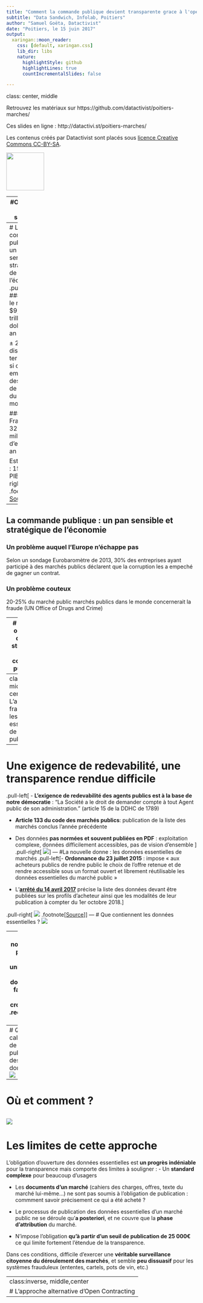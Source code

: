 ```yaml
---
title: "Comment la commande publique devient transparente grace à l'open data ?"
subtitle: "Data Sandwich, Infolab, Poitiers"
author: "Samuel Goëta, Datactivist"
date: "Poitiers, le 15 juin 2017"
output:
  xaringan::moon_reader:
    css: [default, xaringan.css]
    lib_dir: libs
    nature:
      highlightStyle: github
      highlightLines: true
      countIncrementalSlides: false

---
```

class: center, middle

Retrouvez les matériaux sur https://github.com/datactivist/poitiers-marches/

Ces slides en ligne : http://datactivi.st/poitiers-marches/

Les contenus créés par Datactivist sont placés sous [licence Creative Commons CC-BY-SA](https://creativecommons.org/licenses/by-sa/3.0/deed.fr). 

<img src="./img/Logo_DATACTIVIST_TW.png" height="100px" />

---
#Objectifs de la session

.pull-left[
Objectifs :
- Découvrir le référentiel de données d’Etalab

- Introduire l’approche d’Open Contracting Partnership et de son standard de données OCDS

- Connaitre les cas d’usage de l’ouverture des données des marchés publics]
.pull-right.reduite[![](img/patin.jpg)] 

---
# La commande publique : un pan sensible et stratégique de l'économie
.pull-left[
### Dans le monde
$9,5 trillion de dollars par an

± 2 fois la distance terre-lune si on empilait des billets de 1$ 
15% du PIB mondial

### En France
320 milliards d’euros par an

Estimation : 15% du PIB
]
.pull-right[
![](http://www.open-contracting.org/wp-content/uploads/2016/05/moon-95.png)
.footnote[
[Source](http://www.open-contracting.org/why-open-contracting/)
]
]

---
## La commande publique : un pan sensible et stratégique de l'économie

### Un problème auquel l'Europe n'échappe pas
Selon un sondage Eurobaromètre de 2013, 30% des entreprises ayant participé à des marchés publics déclarent que la corruption les a empeché de gagner un contrat.

### Un problème couteux
20-25% du marché public marchés publics dans le monde concernerait la fraude (UN Office of Drugs and Crime)

---
# Pourquoi ouvrir des données structurées sur la commande publique ?

- un meilleur **rapport qualité-prix** de la commande publique grâce à une meilleure transparence

- la **prévention** et la détection des cas de fraude et de corruption

- une meilleure **capacité des entreprises**, et notamment des PME, à candidater aux marchés publics

- un meilleur **contrôle du service rendu**

- une plus grande **confiance** des citoyens et des acteurs économiques dans la sincérité du processus d’attribution des marchés

- un meilleur **pilotage** de la politique d’achat. 

---
class:inverse, middle, center
# L'approche française : les données essentielles de marchés publics

---
# Une exigence de redevabilité, une transparence rendue difficile
.pull-left[
- **L’exigence de redevabilité des agents publics est à la base de notre démocratie** : 
“La Société a le droit de demander compte à tout Agent public de son administration.” (article 15 de la DDHC de 1789)

- **Article 133 du code des marchés publics**: publication de la liste des marchés conclus l’année précédente

- Des données **pas normées et souvent publiées en PDF** : exploitation complexe, données difficilement accessibles, pas de vision d'ensemble
]
.pull-right[
![](./img/marches.png)
]
---
#La nouvelle donne : les données essentielles de marchés
.pull-left[- **Ordonnance du 23 juillet 2015** : impose « aux acheteurs publics de rendre public le choix de l’offre retenue et de rendre accessible sous un format ouvert et librement réutilisable les données essentielles du marché public »

- L’[**arrêté du 14 avril 2017**](https://www.legifrance.gouv.fr/eli/arrete/2017/4/14/ECFM1637256A/jo) précise la liste des données devant être publiées sur les profils d’acheteur ainsi que les modalités de leur publication à compter du 1er octobre 2018.]

.pull-right[
![](img/quand.png)
.footnote[[Source](https://www.etalab.gouv.fr/la-transparence-de-la-commande-publique-se-transforme-au-service-de-lopen-data)]
]
---
# Que contiennent les données essentielles ? 
![](img/quelles.png)

---
# Une norme très précise pour uniformiser les données et favoriser leur croisement
.reduite2[[![](img/referentiel.png)](https://www.legifrance.gouv.fr/eli/arrete/2017/4/14/ECFM1637256A/jo)]
---
# Quel calendrier de publication des données ? 
![](img/calendrier.png)
---
# Où et comment ? 

![](img/ou.png)
---
# Les limites de cette approche
L'obligation d'ouverture des données essentielles est **un progrès indéniable** pour la transparence mais comporte des limites à souligner : 
- Un **standard complexe** pour beaucoup d'usagers

- Les **documents d’un marché** (cahiers des charges, offres, texte du marché lui-même…) ne sont pas soumis à l’obligation de publication : commment savoir précisement ce qui a été acheté ?

- Le processus de publication des données essentielles d’un marché public ne se déroule qu’**a posteriori**, et ne couvre que la **phase d’attribution** du marché. 

- N’impose l’obligation **qu’à partir d’un seuil de publication de 25 000€** ce qui limite fortement l'étendue de la transparence. 

Dans ces conditions, difficile d'exercer une **véritable surveillance citoyenne du déroulement des marchés**, et semble **peu dissuasif** pour les systèmes frauduleux (ententes, cartels, pots de vin, etc.)

---
class:inverse, middle,center
# L'approche alternative d'Open Contracting 
---

